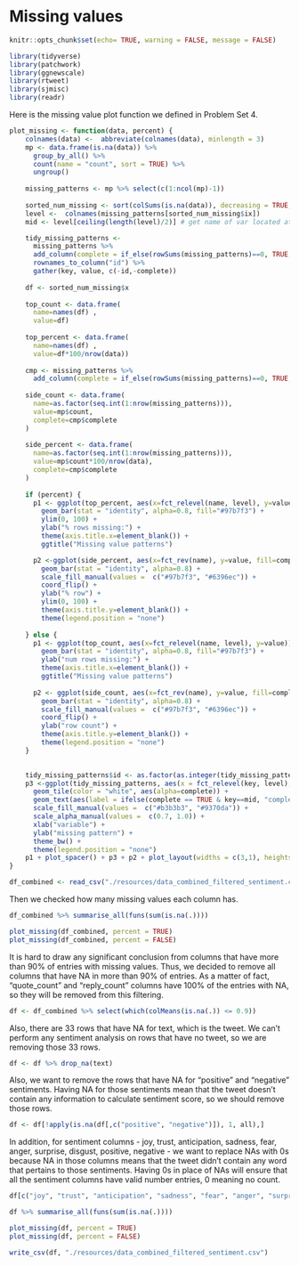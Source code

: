 # Missing values

```r
knitr::opts_chunk$set(echo= TRUE, warning = FALSE, message = FALSE)
```

```r
library(tidyverse)
library(patchwork)
library(ggnewscale)
library(rtweet)
library(sjmisc)
library(readr)
```

Here is the missing value plot function we defined in Problem Set 4.
```r
plot_missing <- function(data, percent) {
    colnames(data) <-  abbreviate(colnames(data), minlength = 3)
    mp <- data.frame(is.na(data)) %>%
      group_by_all() %>%
      count(name = "count", sort = TRUE) %>%
      ungroup()
    
    missing_patterns <- mp %>% select(c(1:ncol(mp)-1))
    
    sorted_num_missing <- sort(colSums(is.na(data)), decreasing = TRUE, index.return=TRUE)
    level <-  colnames(missing_patterns[sorted_num_missing$ix])
    mid <- level[ceiling(length(level)/2)] # get name of var located at the center of graph to put "complete case"

    tidy_missing_patterns <- 
      missing_patterns %>%
      add_column(complete = if_else(rowSums(missing_patterns)==0, TRUE, FALSE)) %>%
      rownames_to_column("id") %>%
      gather(key, value, c(-id,-complete))
    
    df <- sorted_num_missing$x
    
    top_count <- data.frame(
      name=names(df) ,  
      value=df)
    
    top_percent <- data.frame(
      name=names(df) ,  
      value=df*100/nrow(data))
    
    cmp <- missing_patterns %>%
      add_column(complete = if_else(rowSums(missing_patterns)==0, TRUE, FALSE))
    
    side_count <- data.frame(
      name=as.factor(seq.int(1:nrow(missing_patterns))),
      value=mp$count,
      complete=cmp$complete
    )
    
    side_percent <- data.frame(
      name=as.factor(seq.int(1:nrow(missing_patterns))),
      value=mp$count*100/nrow(data),
      complete=cmp$complete
    )
    
    if (percent) {
      p1 <- ggplot(top_percent, aes(x=fct_relevel(name, level), y=value)) + 
        geom_bar(stat = "identity", alpha=0.8, fill="#97b7f3") +
        ylim(0, 100) + 
        ylab("% rows missing:") + 
        theme(axis.title.x=element_blank()) +
        ggtitle("Missing value patterns")

      p2 <-ggplot(side_percent, aes(x=fct_rev(name), y=value, fill=complete)) + 
        geom_bar(stat = "identity", alpha=0.8) +
        scale_fill_manual(values =  c("#97b7f3", "#6396ec")) + 
        coord_flip() +
        ylab("% row") +
        ylim(0, 100) + 
        theme(axis.title.y=element_blank()) + 
        theme(legend.position = "none")
      
    } else {
      p1 <- ggplot(top_count, aes(x=fct_relevel(name, level), y=value)) + 
        geom_bar(stat = "identity", alpha=0.8, fill="#97b7f3") +
        ylab("num rows missing:") + 
        theme(axis.title.x=element_blank()) +
        ggtitle("Missing value patterns")
      
      p2 <- ggplot(side_count, aes(x=fct_rev(name), y=value, fill=complete)) + 
        geom_bar(stat = "identity", alpha=0.8) +
        scale_fill_manual(values =  c("#97b7f3", "#6396ec")) + 
        coord_flip() +
        ylab("row count") + 
        theme(axis.title.y=element_blank()) +
        theme(legend.position = "none")
    }
    

    tidy_missing_patterns$id <- as.factor(as.integer(tidy_missing_patterns$id))
    p3 <-ggplot(tidy_missing_patterns, aes(x = fct_relevel(key, level), y = fct_rev(id), fill = value)) +
      geom_tile(color = "white", aes(alpha=complete)) +
      geom_text(aes(label = ifelse(complete == TRUE & key==mid, "complete cases", ""))) + 
      scale_fill_manual(values =  c("#b3b3b3", "#9370da")) + 
      scale_alpha_manual(values =  c(0.7, 1.0)) + 
      xlab("variable") + 
      ylab("missing pattern") +
      theme_bw() + 
      theme(legend.position = "none")
    p1 + plot_spacer() + p3 + p2 + plot_layout(widths = c(3,1), heights = unit(c(2,1), c('cm','null')))
}
```

```r
df_combined <- read_csv("./resources/data_combined_filtered_sentiment.csv")
```

Then we checked how many missing values each column has.
```r
df_combined %>% summarise_all(funs(sum(is.na(.))))
```

```r
plot_missing(df_combined, percent = TRUE)
plot_missing(df_combined, percent = FALSE)
```

It is hard to draw any significant conclusion from columns that have more than 90% of entries with missing values. Thus, we decided to remove all columns that have NA in more than 90% of entries. As a matter of fact, "quote_count" and "reply_count" columns have 100% of the entries with NA, so they will be removed from this filtering. 

```r
df <- df_combined %>% select(which(colMeans(is.na(.)) <= 0.9))
```

Also, there are 33 rows that have NA for text, which is the tweet. We can't perform any sentiment analysis on rows that have no tweet, so we are removing those 33 rows.

```r
df <- df %>% drop_na(text)
```

Also, we want to remove the rows that have NA for "positive" and "negative" sentiments. Having NA for those sentiments mean that the tweet doesn't contain any information to calculate sentiment score, so we should remove those rows.

```r
df <- df[!apply(is.na(df[,c("positive", "negative")]), 1, all),]
```
In addition, for sentiment columns - joy, trust, anticipation, sadness, fear, anger, surprise, disgust, positive, negative - we want to replace NAs with 0s because NA in those columns means that the tweet didn't contain any word that pertains to those sentiments. Having 0s in place of NAs will ensure that all the sentiment columns have valid number entries, 0 meaning no count. 
```r
df[c("joy", "trust", "anticipation", "sadness", "fear", "anger", "surprise", "disgust", "positive", "negative")][is.na(df[c("joy", "trust", "anticipation", "sadness", "fear", "anger", "surprise", "disgust", "positive", "negative")])] <- 0
```

```r
df %>% summarise_all(funs(sum(is.na(.))))
```

```r
plot_missing(df, percent = TRUE)
plot_missing(df, percent = FALSE)
```

```r
write_csv(df, "./resources/data_combined_filtered_sentiment.csv")
```

